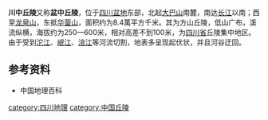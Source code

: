 '''川中丘陵'''又称'''盆中丘陵'''，位于[[四川盆地|四川盆地]]东部，北起[[大巴山|大巴山]]南麓，南达[[长江|长江]]以南；西至[[龙泉山|龙泉山]]，东抵[[华蓥山|华蓥山]]，面积约为8.4萬平方千米。其为方山丘陵，低山广布，溪流纵横，海拔约为250—600米，相对高差不到100米，为[[四川省|四川省]]丘陵集中地区。由于受到[[沱江|沱江]]、[[岷江|岷江]]、[[涪江|涪江]]等河流切割，地表多呈现起伏状，并且河谷迂回。

==参考资料==
* 中国地理百科

{{中国丘陵}}

[[category:四川地理|category:四川地理]]
[[category:中国丘陵|category:中国丘陵]]